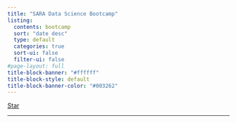 ```yaml
---
title: "SARA Data Science Bootcamp"
listing:
  contents: bootcamp
  sort: "date desc"
  type: default
  categories: true
  sort-ui: false
  filter-ui: false
#page-layout: full
title-block-banner: "#ffffff"
title-block-style: default
title-block-banner-color: "#003262"
---
```


<span style="text-shadow: none;"><a class="github-button" href="https://github.com/sara-institute/course-publish-quarto" data-icon="octicon-star" data-size="large" data-show-count="true" aria-label="Star this on GitHub">Star</a><script async defer src="https://buttons.github.io/buttons.js"></script></span>

---